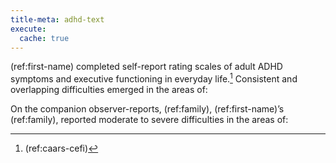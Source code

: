 ```yaml
---
title-meta: adhd-text
execute:
  cache: true
---
```


<!-- ## ADHD/Executive Functioning -->

(ref:first-name) completed self-report rating scales of adult ADHD symptoms and
executive functioning in everyday life.^[(ref:caars-cefi)] Consistent and
overlapping difficulties emerged in the areas of:

<!-- insert 2-3 scores -->

On the companion observer-reports, (ref:family), (ref:first-name)'s
(ref:family), reported moderate to severe difficulties in the areas of:

<!-- insert 2-3 scores -->
